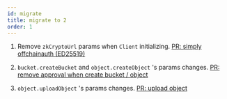 ```yaml
---
id: migrate
title: migrate to 2
order: 1
---
```


1. Remove `zkCryptoUrl` params when `Client` initializing. [PR: simply offchainauth (ED25519)](https://github.com/bnb-chain/greenfield-js-sdk/pull/489)

2. `bucket.createBucket` and `object.createObject` 's params changes. [PR: remove approval when create bucket / object](https://github.com/bnb-chain/greenfield-js-sdk/pull/498)

3. `object.uploadObject` 's params changes. [PR: upload object](https://github.com/bnb-chain/greenfield-js-sdk/pull/500)

